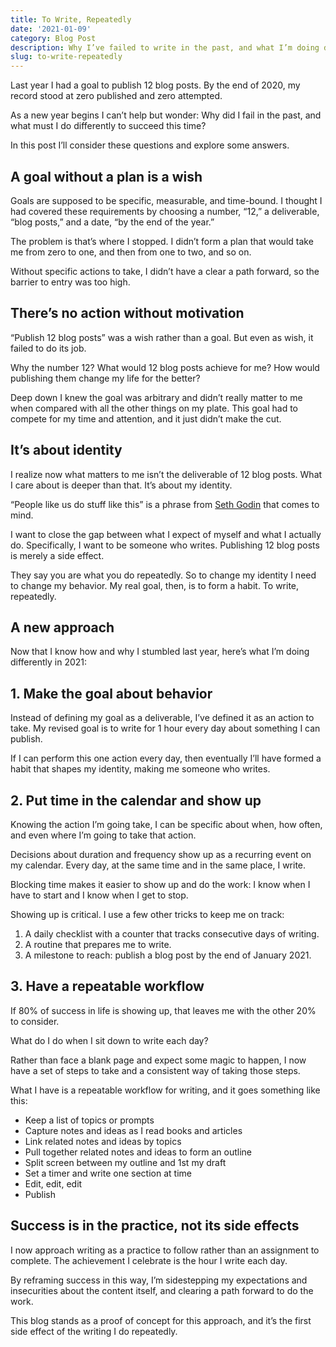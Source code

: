 ```yaml
---
title: To Write, Repeatedly
date: '2021-01-09'
category: Blog Post
description: Why I’ve failed to write in the past, and what I’m doing differently now
slug: to-write-repeatedly
---
```


Last year I had a goal to publish 12 blog posts. By the end of 2020, my record stood at zero published and zero attempted.

As a new year begins I can’t help but wonder: Why did I fail in the past, and what must I do differently to succeed this time? 

In this post I’ll consider these questions and explore some answers.

## A goal without a plan is a wish
Goals are supposed to be specific, measurable, and time-bound. I thought I had covered these requirements by choosing a number, “12,” a deliverable, “blog posts,” and a date, “by the end of the year.”

The problem is that’s where I stopped. I didn’t form a plan that would take me from zero to one, and then from one to two, and so on. 

Without specific actions to take, I didn’t have a clear a path forward, so the barrier to entry was too high. 
 
## There’s no action without motivation 
“Publish 12 blog posts” was a wish rather than a goal. But even as wish, it failed to do its job.

Why the number 12? What would 12 blog posts achieve for me? How would publishing them change my life for the better? 
 
Deep down I knew the goal was arbitrary and didn’t really matter to me when compared with all the other things on my plate. This goal had to compete for my time and attention, and it just didn’t make the cut. 

## It’s about identity
I realize now what matters to me isn’t the deliverable of 12 blog posts. What I care about is deeper than that. It’s about my identity. 

“People like us do stuff like this” is a phrase from [Seth Godin](https://seths.blog/2013/07/people-like-us-do-stuff-like-this/) that comes to mind. 

I want to close the gap between what I expect of myself and what I actually do. Specifically, I want to be someone who writes. Publishing 12 blog posts is merely a side effect. 

They say you are what you do repeatedly. So to change my identity I need to change my behavior. My real goal, then, is to form a habit. To write, repeatedly. 

## A new approach
Now that I know how and why I stumbled last year, here’s what I’m doing differently in 2021:

## 1. Make the goal about behavior
Instead of defining my goal as a deliverable, I’ve defined it as an action to take. My revised goal is to write for 1 hour every day about something I can publish. 

If I can perform this one action every day, then eventually I’ll have formed a habit that shapes my identity, making me someone who writes. 

## 2. Put time in the calendar and show up
Knowing the action I’m going take, I can be specific about when, how often, and even where I’m going to take that action. 

Decisions about duration and frequency show up as a recurring event on my calendar. Every day, at the same time and in the same place, I write. 

Blocking time makes it easier to show up and do the work: I know when I have to start and I know when I get to stop. 

Showing up is critical. I use a few other tricks to keep me on track:

1. A daily checklist with a counter that tracks consecutive days of writing. 
2. A routine that prepares me to write. 
3. A milestone to reach: publish a blog post by the end of January 2021. 

## 3. Have a repeatable workflow
If 80% of success in life is showing up, that leaves me with the other 20% to consider. 

What do I do when I sit down to write each day? 

Rather than face a blank page and expect some magic to happen, I now have a set of steps to take and a consistent way of taking those steps. 

What I have is a repeatable workflow for writing, and it goes something like this:
- Keep a list of topics or prompts
- Capture notes and ideas as I read books and articles
- Link related notes and ideas by topics
- Pull together related notes and ideas to form an outline
- Split screen between my outline and 1st my draft
- Set a timer and write one section at time
- Edit, edit, edit
- Publish

## Success is in the practice, not its side effects  
I now approach writing as a practice to follow rather than an assignment to complete. The achievement I celebrate is the hour I write each day.

By reframing success in this way, I’m sidestepping my expectations and insecurities about the content itself, and clearing a path forward to do the work. 

This blog stands as a proof of concept for this approach, and it’s the first side effect of the writing I do repeatedly. 